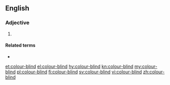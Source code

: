==English==

===Adjective===
{{en-adj|head=[[colour]]-[[blind]]}}

# {{lb|en|British spelling}} {{alternative form of|colour blind|lang=en}}

====Related terms====
* {{l|en|colour blindness}}

[[et:colour-blind]]
[[el:colour-blind]]
[[hy:colour-blind]]
[[kn:colour-blind]]
[[my:colour-blind]]
[[pl:colour-blind]]
[[fi:colour-blind]]
[[sv:colour-blind]]
[[vi:colour-blind]]
[[zh:colour-blind]]